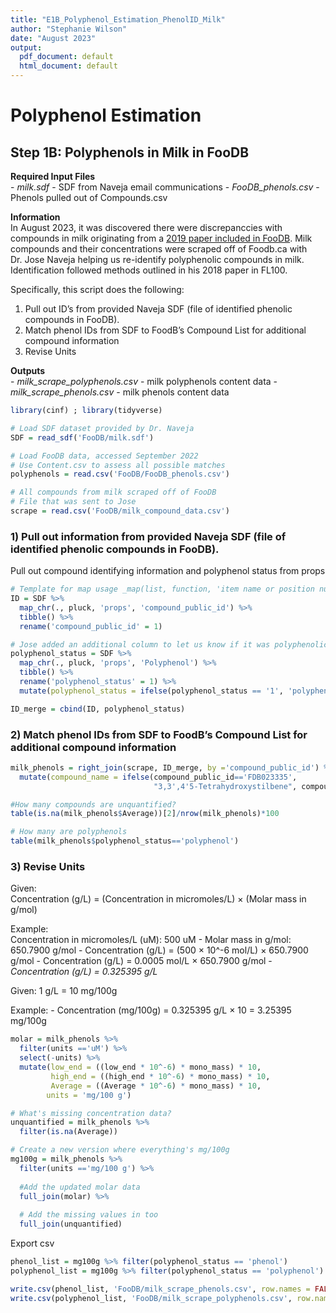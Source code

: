 ```yaml
---
title: "E1B_Polyphenol_Estimation_PhenolID_Milk"
author: "Stephanie Wilson"
date: "August 2023"
output:
  pdf_document: default
  html_document: default
---
```


# Polyphenol Estimation
## Step 1B: Polyphenols in Milk in FooDB

__Required Input Files__  
  - *milk.sdf* - SDF from Naveja email communications
  - *FooDB_phenols.csv* - Phenols pulled out of Compounds.csv

__Information__  
In August 2023, it was discovered there were discrepanccies with compounds in milk originating from a [2019 paper included in FooDB](https://doi.org/10.1021/acs.jafc.9b00204). Milk compounds and their concentrations were scraped off of Foodb.ca with Dr. Jose Naveja helping us re-identify polyphenolic compounds in milk. Identification followed methods outlined in his 2018 paper in FL100. 

Specifically, this script does the following:

  1) Pull out ID's from provided Naveja SDF (file of identified phenolic compounds in FooDB).
  2) Match phenol IDs from SDF to FoodB's Compound List for additional compound information
  3) Revise Units
  
__Outputs__  
  - *milk_scrape_polyphenols.csv* - milk polyphenols content data
  - *milk_scrape_phenols.csv* - milk phenols content data
  
```r
library(cinf) ; library(tidyverse)
```


```r
# Load SDF dataset provided by Dr. Naveja
SDF = read_sdf('FooDB/milk.sdf')

# Load FooDB data, accessed September 2022
# Use Content.csv to assess all possible matches
polyphenols = read.csv('FooDB/FooDB_phenols.csv')

# All compounds from milk scraped off of FooDB
# File that was sent to Jose 
scrape = read.csv('FooDB/milk_compound_data.csv')
```


### 1) Pull out information from provided Naveja SDF (file of identified phenolic compounds in FooDB).

Pull out compound identifying information and polyphenol status from props
```r
# Template for map usage _map(list, function, 'item name or position number')_
ID = SDF %>% 
  map_chr(., pluck, 'props', 'compound_public_id') %>%
  tibble() %>%
  rename('compound_public_id' = 1)

# Jose added an additional column to let us know if it was polyphenolic or phenolic
polyphenol_status = SDF %>% 
  map_chr(., pluck, 'props', 'Polyphenol') %>%
  tibble() %>%
  rename('polyphenol_status' = 1) %>%
  mutate(polyphenol_status = ifelse(polyphenol_status == '1', 'polyphenol', 'phenol'))

ID_merge = cbind(ID, polyphenol_status)
```


### 2) Match phenol IDs from SDF to FoodB's Compound List for additional compound information
```r
milk_phenols = right_join(scrape, ID_merge, by ='compound_public_id') %>%
  mutate(compound_name = ifelse(compound_public_id=='FDB023335',
                                "3,3',4'5-Tetrahydroxystilbene", compound_name))

#How many compounds are unquantified?
table(is.na(milk_phenols$Average))[2]/nrow(milk_phenols)*100

# How many are polyphenols
table(milk_phenols$polyphenol_status=='polyphenol')
```


### 3) Revise Units

Given:  
Concentration (g/L) = (Concentration in micromoles/L) × (Molar mass in g/mol)

Example:  
Concentration in micromoles/L (uM): 500 uM
  - Molar mass in g/mol: 650.7900 g/mol
  - Concentration (g/L) = (500 × 10^-6 mol/L) × 650.7900 g/mol
  - Concentration (g/L) = 0.0005 mol/L × 650.7900 g/mol
  - *Concentration (g/L) = 0.325395 g/L*
  
Given: 
1 g/L = 10 mg/100g

Example: 
  - Concentration (mg/100g) = 0.325395 g/L × 10 = 3.25395 mg/100g

```r
molar = milk_phenols %>%
  filter(units =='uM') %>%
  select(-units) %>%
  mutate(low_end = ((low_end * 10^-6) * mono_mass) * 10,
         high_end = ((high_end * 10^-6) * mono_mass) * 10,
         Average = ((Average * 10^-6) * mono_mass) * 10,
        units = 'mg/100 g')
```


```r
# What's missing concentration data?
unquantified = milk_phenols %>%
  filter(is.na(Average))

# Create a new version where everything's mg/100g
mg100g = milk_phenols %>%
  filter(units =='mg/100 g') %>%
  
  #Add the updated molar data
  full_join(molar) %>%
  
  # Add the missing values in too
  full_join(unquantified)
```

Export csv
```r
phenol_list = mg100g %>% filter(polyphenol_status == 'phenol')
polyphenol_list = mg100g %>% filter(polyphenol_status == 'polyphenol')

write.csv(phenol_list, 'FooDB/milk_scrape_phenols.csv', row.names = FALSE)
write.csv(polyphenol_list, 'FooDB/milk_scrape_polyphenols.csv', row.names = FALSE)
```

